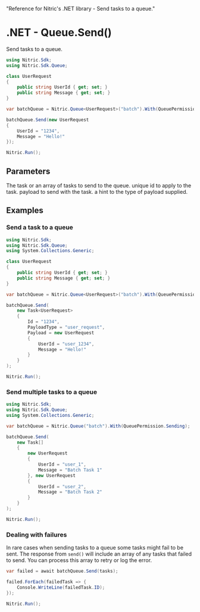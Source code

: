   "Reference for Nitric's .NET library - Send tasks to a queue."

# .NET - Queue.Send()

Send tasks to a queue.

```csharp
using Nitric.Sdk;
using Nitric.Sdk.Queue;

class UserRequest
{
    public string UserId { get; set; }
    public string Message { get; set; }
}

var batchQueue = Nitric.Queue<UserRequest>("batch").With(QueuePermission.Sending);

batchQueue.Send(new UserRequest
{
    UserId = "1234",
    Message = "Hello!"
});

Nitric.Run();
```

## Parameters

<Properties>
  <Property name="tasks" required type="Task<T> | Task<T>[] | T | T[]">
    The task or an array of tasks to send to the queue.
    <Properties nested>
      <Property name="Id" type="string">
        unique id to apply to the task.
      </Property>
      <Property name="Payload" required type="T">
        payload to send with the task.
      </Property>
      <Property name="PayloadType" type="string">
        a hint to the type of payload supplied.
      </Property>
    </Properties>
  </Property>
</Properties>

## Examples

### Send a task to a queue

```csharp
using Nitric.Sdk;
using Nitric.Sdk.Queue;
using System.Collections.Generic;

class UserRequest
{
    public string UserId { get; set; }
    public string Message { get; set; }
}

var batchQueue = Nitric.Queue<UserRequest>("batch").With(QueuePermission.Sending);

batchQueue.Send(
    new Task<UserRequest>
    {
        Id = "1234",
        PayloadType = "user_request",
        Payload = new UserRequest
        {
            UserId = "user_1234",
            Message = "Hello!"
        }
    }
);

Nitric.Run();
```

### Send multiple tasks to a queue

```csharp
using Nitric.Sdk;
using Nitric.Sdk.Queue;
using System.Collections.Generic;

var batchQueue = Nitric.Queue("batch").With(QueuePermission.Sending);

batchQueue.Send(
    new Task[]
    {
        new UserRequest
        {
            UserId = "user_1",
            Message = "Batch Task 1"
        }, new UserRequest
        {
            UserId = "user_2",
            Message = "Batch Task 2"
        }
    }
);

Nitric.Run();
```

### Dealing with failures

In rare cases when sending tasks to a queue some tasks might fail to be sent. The response from `send()` will include an array of any tasks that failed to send. You can process this array to retry or log the error.

```csharp
var failed = await batchQueue.Send(tasks);

failed.ForEach(failedTask => {
    Console.WriteLine(failedTask.ID);
});

Nitric.Run();
```
